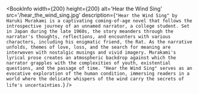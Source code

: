 
<BookInfo
  width={200}
  height={200}
  alt='Hear the Wind Sing'
  src='/hear_the_wind_sing.jpg'
  description={`"Hear the Wind Sing" by Haruki Murakami is a captivating coming-of-age novel that follows the introspective journey of an unnamed narrator, a college student. Set in Japan during the late 1960s, the story meanders through the narrator's thoughts, reflections, and encounters with various characters, including his enigmatic friend, the Rat. As the narrative unfolds, themes of love, loss, and the search for meaning are interwoven with nostalgic musings and vivid imagery. Murakami's lyrical prose creates an atmospheric backdrop against which the narrator grapples with the complexities of youth, existential questions, and the passage of time. "Hear the Wind Sing" serves as an evocative exploration of the human condition, immersing readers in a world where the delicate whispers of the wind carry the secrets of life's uncertainties.`}
/>
